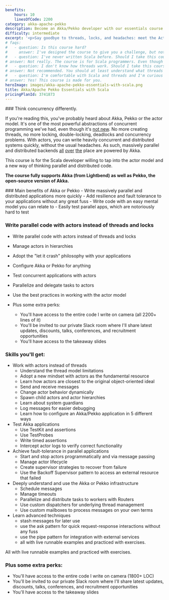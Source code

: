 ```yaml
---
benefits:
    hours: 10
    linesOfCode: 2200
category: akka-apache-pekko
description: Become an Akka/Pekko developer with our essentials course. Master the fundamentals of Akka/Pekko with Scala and distributed JVM applications through clear lessons, practical exercises, and a smooth learning curve. Ideal for those with some programming experience, this course will quickly equip you with essential skills to effectively tackle real-world distributed challenges.
difficulty: intermediate
excerpt: '<p>Say goodbye to threads, locks, and headaches: meet the Actor Model and discover a smarter approach to concurrent and distributed coding &mdash; <a href="/courses/akka-classic-essentials-with-scala">classic actors also available</a></p>'
# faqs:
#   - question: Is this course hard?
#     answer: I've designed the course to give you a challenge, but not too much that it becomes frustrating. In case you struggle with something, we have a whole group on Slack for discussions, and I'm responsive.
#   - question: I've never written Scala before. Should I take this course?
# answer: Not really. The course is for Scala programmers. Even though we do a bit of a recap at the beginning of the course to make sure we're all on the same page, that part is not enough to give you confident skills with Scala if you've never seen it before.
#   - question: I don't know how threads work. Should I take this course?
# answer: Not recommended. You should at least understand what threads are and how a normal computer can do multiple things at the same time.
#   - question: I'm comfortable with Scala and threads and I'm curious about this actor model. Should I take this course?
# answer: Yes! This course is made for you.
heroImage: images/akka-apache-pekko-essentials-with-scala.png
title: Akka/Apache Pekko Essentials with Scala
pricingPlanId: 3741873
---
```



<CourseLayout>
<Fragment slot="goal">
### Think concurrency differently.

If you're reading this, you've probably heard about Akka, Pekko or the actor model. It's one of the most powerful abstractions of concurrent programming we've had, even though it's [not new](<https://en.wikipedia.org/wiki/Erlang_(programming_language)#%22Let_it_Crash%22_coding_style>). No more creating threads, no more locking, double-locking, deadlocks and concurrency problems. With actors, you can write heavily concurrent and distributed systems quickly, without the usual headaches. As such, massively parallel and distributed backends [all](https://www.lightbend.com/case-studies) [over](https://x.com/lightbend/status/1067393653356802048?lang=en) [the](https://www.linkedin.com/blog/engineering/product-design/now-you-see-me-now-you-dont-linkedins-real-time-presence-platf) place are powered by Akka.

This course is for the Scala developer willing to tap into the actor model and a new way of thinking parallel and distributed code.

**The course fully supports Akka (from Lightbend) as well as Pekko, the open-source version of Akka.**

</Fragment>
<Fragment slot="skills">
### Main benefits of Akka or Pekko
- Write massively parallel and distributed applications more quickly
- Add resilience and fault tolerance to your applications without any great fuss
- Write code with an easy mental model you can relate to
- Easily test parallel apps, which are notoriously hard to test

### Write parallel code with actors instead of threads and locks

- Write parallel code with actors instead of threads and locks
- Manage actors in hierarchies
- Adopt the "let it crash" philosophy with your applications
- Configure Akka or Pekko for anything
- Test concurrent applications with actors
- Parallelize and delegate tasks to actors
- Use the best practices in working with the actor model

- Plus some extra perks:
    - You'll have access to the entire code I write on camera (all 2200+ lines of it)
    - You'll be invited to our private Slack room where I'll share latest updates, discounts, talks, conferences, and recruitment opportunities
    - You'll have access to the takeaway slides

### Skills you'll get:

- Work with actors instead of threads
    - Understand the thread model limitations
    - Adopt a new mindset with actors as the fundamental resource
    - Learn how actors are closest to the original object-oriented ideal
    - Send and receive messages
    - Change actor behavior dynamically
    - Spawn child actors and actor hierarchies
    - Learn about system guardians
    - Log messages for easier debugging
    - Learn how to configure an Akka/Pekko application in 5 different ways
- Test Akka applications
    - Use TestKit and assertions
    - Use TestProbes
    - Write timed assertions
    - Intercept actor logs to verify correct functionality
- Achieve fault-tolerance in parallel applications
    - Start and stop actors programmatically and via message passing
    - Manage actor lifecycle
    - Create supervisor strategies to recover from failure
    - Use the Backoff Supervisor pattern to access an external resource that failed
- Deeply understand and use the Akka or Pekko infrastructure
    - Schedule messages
    - Manage timeouts
    - Parallelize and distribute tasks to workers with Routers
    - Use custom dispatchers for underlying thread management
    - Use custom mailboxes to process messages on your own terms
- Learn advanced techniques
    - stash messages for later use
    - use the ask pattern for quick request-response interactions without any fuss
    - use the pipe pattern for integration with external services
    - all with live runnable examples and practiced with exercises.

All with live runnable examples and practiced with exercises.

### Plus some extra perks:

- You'll have access to the entire code I write on camera (1800+ LOC)
- You'll be invited to our private Slack room where I'll share latest updates, discounts, talks, conferences, and recruitment opportunities
- You'll have access to the takeaway slides

</Fragment>
</CourseLayout>
